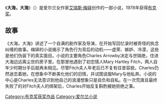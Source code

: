 {{Infobox Book
| name          = 大海，大海
| title_orig    = {{lang|en|The Sea, the Sea}}
| image         = <!-- 檔案不存在 Image:TheSeaTheSea.JPG ，可從英文維基百科取得 -->
| image_caption = 英国初版封面
| author        = [[艾瑞斯·梅铎|艾瑞斯·梅铎]]
| cover_artist  = [[葛饰北斋|葛饰北斋]] 《[[神奈川冲浪里|神奈川冲浪里]]》
| country       = {{UK}}
| language      = [[英文|英文]]
| publisher     = Chatto & Windus
| pub_date      = 1978年
| media_type    = 纸质书（硬皮）
| pages         = 502页
| isbn          = 0-670-62651-1
| dewey         = 823/.9/14
| congress      = PZ4.M974 Sd PR6063.U7
| oclc          = 4136290
}}
《'''大海，大海'''》（{{lang-en|'''The Sea, the Sea'''}}）是爱尔兰女作家[[艾瑞斯·梅铎|艾瑞斯·梅铎]]创作的一部小说，1978年获得[[布克奖|布克奖]]。

==故事==
《大海，大海》讲述了一个自满的剧作家及导演，在开始写回忆录时被奇怪的执念纠缠的故事。梅铎的小说揭示了角色行为背后的动机——虚荣、嫉妒、冷漠，这些是他们伪装下的真实面目。小说的主要角色Charles Arrowby决定与世隔绝，住进大海边远离尘世的房子里。在那里他遇到了初恋情人Mary Hartley Fitch，两人自年少时期分手后就再未相见。尽管Fitch夫人年老后已不复有往昔容貌，Charles仍然迷恋着她，在想象中不断美化他们的旧情，并试图说服Mary与他私奔。小说的中心是Charles无法意识到他自己的浪漫想象只是自负和自私。在一次荒唐且最终失败了的对Fitch夫人的绑架后，Charles开始反复斟酌被她拒绝之事。

{{布克奖}}
{{Authority control}}
[[Category:布克奖获奖作品|Category:布克奖获奖作品]]
[[Category:爱尔兰小说|Category:爱尔兰小说]]